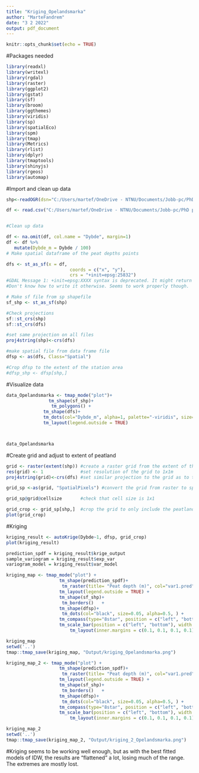 ```yaml
---
title: "Kriging_Opelandsmarka"
author: "MarteFandrem"
date: "3 2 2022"
output: pdf_document
---
```


```r
knitr::opts_chunk$set(echo = TRUE)
```

#Packages needed
```r
library(readxl)
library(writexl)
library(rgdal)
library(raster)
library(ggplot2)
library(gstat)
library(sf)
library(broom)
library(ggthemes)
library(viridis)
library(sp)
library(spatialEco)
library(spm)
library(tmap)
library(Metrics)
library(rlist)
library(dplyr)
library(tmaptools)
library(shinyjs)
library(rgeos)
library(automap)

```

#Import and clean up data

```r

shp<-readOGR(dsn="C:/Users/martef/OneDrive - NTNU/Documents/Jobb-pc/PhD prosjekter/WP3 NINA GRAN/Data/Rydda datasett for kalkulator/Opelandsmarka", layer="Opelandsmarka")

df <- read.csv("C:/Users/martef/OneDrive - NTNU/Documents/Jobb-pc/PhD prosjekter/WP3 NINA GRAN/Data/Rydda datasett for kalkulator/Opelandsmarka/Torvdybder_Opelandsmarka.csv", sep=";")


#Clean up data

df <- na.omit(df, col.name = "Dybde", margin=1)
df <- df %>% 
   mutate(Dybde_m = Dybde / 100)
# Make spatial dataframe of the peat depths points

dfs <- st_as_sf(x = df, 
                        coords = c("x", "y"),
                        crs = "+init=epsg:25832")
#GDAL Message 1: +init=epsg:XXXX syntax is deprecated. It might return a CRS with a non-EPSG compliant axis order.
#Don't know how to write it otherwise. Seems to work properly though.

# Make sf file from sp shapefile
sf_shp <- st_as_sf(shp)

#Check projections
sf::st_crs(shp)
sf::st_crs(dfs)

#set same projection on all files
proj4string(shp)<-crs(dfs)

#make spatial file from data frame file
dfsp <- as(dfs, Class="Spatial")

#Crop dfsp to the extent of the station area
#dfsp_shp <- dfsp[shp,]


```

#Visualize data
```r
data_Opelandsmarka <- tmap_mode("plot")+
                tm_shape(sf_shp)+
                 tm_polygons() +   
              tm_shape(dfs)+
              tm_dots(col="Dybde_m", alpha=1, palette="-viridis", size=1 ) +
              tm_layout(legend.outside = TRUE)



data_Opelandsmarka
```

#Create grid and adjust to extent of peatland

```r
grid <- raster(extent(shp)) #create a raster grid from the extent of the peatland
res(grid) <- 1              #set resolution of the grid to 1x1m
proj4string(grid)<-crs(dfs) #set similar projection to the grid as to the datapoints

grid_sp <-as(grid, "SpatialPixels") #convert the grid from raster to spatialpixels

grid_sp@grid@cellsize       #check that cell size is 1x1

grid_crop <- grid_sp[shp,]  #crop the grid to only include the peatland
plot(grid_crop)
```


#Kriging
```r
kriging_result <- autoKrige(Dybde~1, dfsp, grid_crop)
plot(kriging_result)
```
```r
prediction_spdf = kriging_result$krige_output
sample_variogram = kriging_result$exp_var
variogram_model = kriging_result$var_model
```

```r
kriging_map <- tmap_mode("plot") +
                    tm_shape(prediction_spdf)+
                     tm_raster(title= "Peat depth (m)", col="var1.pred", palette="-viridis", alpha=0.8) +
                    tm_layout(legend.outside = TRUE) +
                    tm_shape(sf_shp)+
                     tm_borders()   +
                    tm_shape(dfsp)+
                     tm_dots(col="black", size=0.05, alpha=0.5, ) +
                    tm_compass(type="8star", position = c("left", "bottom"), size = 2) +
                    tm_scale_bar(position = c("left", "bottom"), width = 0.3) +
                        tm_layout(inner.margins = c(0.1, 0.1, 0.1, 0.1), legend.show = TRUE, legend.position = c("right", "top"))

kriging_map
setwd('..')
tmap::tmap_save(kriging_map, "Output/kriging_Opelandsmarka.png")
```
```r
kriging_map_2 <- tmap_mode("plot") +
                    tm_shape(prediction_spdf)+
                     tm_raster(title= "Peat depth (m)", col="var1.pred", palette="-viridis", alpha=0.8, breaks=seq(from = 0, to = 300, by = 50)) +
                    tm_layout(legend.outside = TRUE) +
                    tm_shape(sf_shp)+
                     tm_borders()   +
                    tm_shape(dfsp)+
                     tm_dots(col="black", size=0.05, alpha=0.5, ) +
                    tm_compass(type="8star", position = c("left", "bottom"), size = 2) +
                    tm_scale_bar(position = c("left", "bottom"), width = 0.3) +
                        tm_layout(inner.margins = c(0.1, 0.1, 0.1, 0.1), legend.show = TRUE, legend.position = c("right", "top"))

kriging_map_2
setwd('..')
tmap::tmap_save(kriging_map_2, "Output/kriging_2_Opelandsmarka.png")
```
#Kriging seems to be working well enough, but as with the best fitted models of IDW, the results are "flattened" a lot, losing much of the range.
The extremes are mostly lost.


